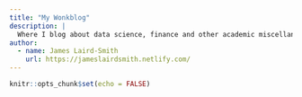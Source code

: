 ```yaml
---
title: "My Wonkblog"
description: |
  Where I blog about data science, finance and other academic miscellany
author:
  - name: James Laird-Smith 
    url: https://jameslairdsmith.netlify.com/
---
```


```r
knitr::opts_chunk$set(echo = FALSE)
```
